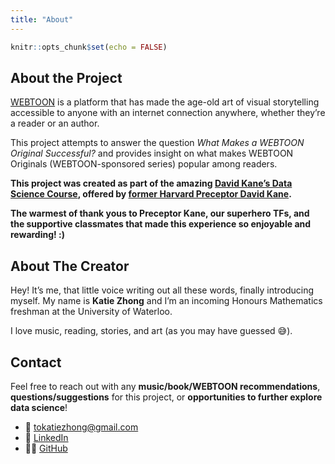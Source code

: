 ```yaml
---
title: "About"
---
```


```r
knitr::opts_chunk$set(echo = FALSE)
```


## About the Project
[WEBTOON](https://www.webtoons.com/en/) is a platform that has made the age-old art of visual storytelling accessible to anyone with an internet connection anywhere, whether they're a reader or an author.

This project attempts to answer the question *What Makes a WEBTOON Original Successful?* and provides insight on what makes WEBTOON Originals (WEBTOON-sponsored series) popular among readers.

**This project was created as part of the amazing [David Kane's Data Science Course](https://bootcamp.davidkane.info/), offered by [former Harvard Preceptor David Kane](https://www.davidkane.info/).**

**The warmest of thank yous to Preceptor Kane, our superhero TFs, and the supportive classmates that made this experience so enjoyable and rewarding! :)**


## About The Creator
Hey! It's me, that little voice writing out all these words, finally introducing myself. My name is **Katie Zhong** and I'm an incoming Honours Mathematics freshman at the University of Waterloo.

I love music, reading, stories, and art (as you may have guessed 😅).


## Contact
Feel free to reach out with any **music/book/WEBTOON recommendations**, **questions/suggestions** for this project, or **opportunities to further explore data science**!

* 📧 [tokatiezhong@gmail.com](mailto:tokatiezhong@gmail.com)
* 💼 [LinkedIn](https://www.linkedin.com/in/katie-zhong-163684163/)
* 🐱‍💻 [GitHub](https://github.com/katie-zhong)
